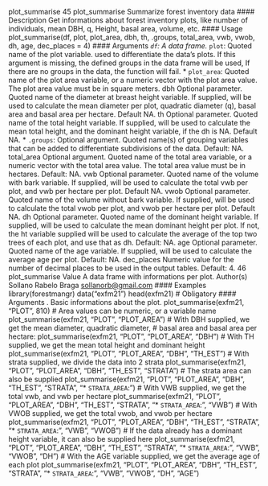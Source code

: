 plot_summarise 45
plot_summarise Summarize forest inventory data
#### Description
Get informations about forest inventory plots, like number of individuals, mean DBH, q, Height,
basal area, volume, etc.
#### Usage
plot_summarise(df, plot, plot_area, dbh, th, .groups, total_area, vwb,
vwob, dh, age, dec_places = 4)
#### Arguments 
*``df``: A data frame.
* `` plot``:  Quoted name of the plot variable. used to differentiate the data’s plots. If this
argument is missing, the defined groups in the data frame will be used, If there
are no groups in the data, the function will fail.
* `` plot_area``:  Quoted name of the plot area variable, or a numeric vector with the plot area
value. The plot area value must be in square meters.
dbh Optional parameter. Quoted name of the diameter at breast height variable. If
supplied, will be used to calculate the mean diameter per plot, quadratic diameter
(q), basal area and basal area per hectare. Default NA.
th Optional parameter. Quoted name of the total height variable. If supplied, will
be used to calculate the mean total height, and the dominant height variable, if
the dh is NA. Default NA.
* ``.groups``: Optional argument. Quoted name(s) of grouping variables that can be added to
differentiate subdivisions of the data. Default: NA.
total_area Optional argument. Quoted name of the total area variable, or a numeric vector
with the total area value. The total area value must be in hectares. Default: NA.
vwb Optional parameter. Quoted name of the volume with bark variable. If supplied,
will be used to calculate the total vwb per plot, and vwb per hectare per plot.
Default NA.
vwob Optional parameter. Quoted name of the volume without bark variable. If supplied,
will be used to calculate the total vwob per plot, and vwob per hectare per
plot. Default NA.
dh Optional parameter. Quoted name of the dominant height variable. If supplied,
will be used to calculate the mean dominant height per plot. If not, the ht
variable supplied will be used to calculate the average of the top two trees of
each plot, and use that as dh. Default: NA.
age Optional parameter. Quoted name of the age variable. If supplied, will be used
to calculate the average age per plot. Default: NA.
dec_places Numeric value for the number of decimal places to be used in the output tables.
Default: 4.
46 plot_summarise
Value
A data frame with informations per plot.
Author(s)
Sollano Rabelo Braga <sollanorb@gmail.com>
#### Examples
library(forestmangr)
data("exfm21")
head(exfm21)
# Obligatory #### Arguments . Basic informations about the plot.
plot_summarise(exfm21, "PLOT", 810)
# Area values can be numeric, or a variable name
plot_summarise(exfm21, "PLOT", "PLOT_AREA")
# With DBH supplied, we get the mean diameter, quadratic diameter,
# basal area and basal area per hectare:
plot_summarise(exfm21, "PLOT", "PLOT_AREA", "DBH")
# With TH supplied, we get the mean total height and dominant height
plot_summarise(exfm21, "PLOT", "PLOT_AREA", "DBH", "TH_EST")
# With strata supplied, we divide the data into 2 strata
plot_summarise(exfm21, "PLOT", "PLOT_AREA", "DBH", "TH_EST", "STRATA")
# The strata area can also be supplied
plot_summarise(exfm21, "PLOT", "PLOT_AREA", "DBH", "TH_EST", "STRATA", "* ``STRATA_AREA``:  ")
# With VWB supplied, we get the total vwb, and vwb per hectare
plot_summarise(exfm21, "PLOT", "PLOT_AREA", "DBH", "TH_EST", "STRATA", "* ``STRATA_AREA``:  ",
"VWB")
# With VWOB supplied, we get the total vwob, and vwob per hectare
plot_summarise(exfm21, "PLOT", "PLOT_AREA", "DBH", "TH_EST", "STRATA", "* ``STRATA_AREA``:  ",
"VWB", "VWOB")
# If the data already has a dominant height variable, it can also be supplied here
plot_summarise(exfm21, "PLOT", "PLOT_AREA", "DBH", "TH_EST", "STRATA", "* ``STRATA_AREA``:  ",
"VWB", "VWOB", "DH")
# With the AGE variable supplied, we get the average age of each plot
plot_summarise(exfm21, "PLOT", "PLOT_AREA", "DBH", "TH_EST", "STRATA", "* ``STRATA_AREA``:  ",
"VWB", "VWOB", "DH", "AGE")



